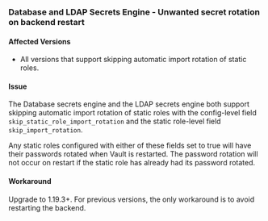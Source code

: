 ### Database and LDAP Secrets Engine - Unwanted secret rotation on backend restart

#### Affected Versions
- All versions that support skipping automatic import rotation of static roles.

#### Issue
The Database secrets engine and the LDAP secrets engine both support skipping
automatic import rotation of static roles with the config-level field
`skip_static_role_import_rotation` and the static role-level field
`skip_import_rotation`.

Any static roles configured with either of these fields set to true will have
their passwords rotated when Vault is restarted. The password rotation will not
occur on restart if the static role has already had its password rotated.

#### Workaround
Upgrade to 1.19.3+. For previous versions, the only
workaround is to avoid restarting the backend.
